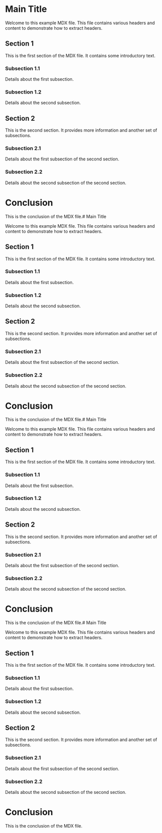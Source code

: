 # Main Title

Welcome to this example MDX file. This file contains various headers and content to demonstrate how to extract headers.

## Section 1

This is the first section of the MDX file. It contains some introductory text.

### Subsection 1.1

Details about the first subsection.

### Subsection 1.2

Details about the second subsection.

## Section 2

This is the second section. It provides more information and another set of subsections.

### Subsection 2.1

Details about the first subsection of the second section.

### Subsection 2.2

Details about the second subsection of the second section.

# Conclusion

This is the conclusion of the MDX file.# Main Title

Welcome to this example MDX file. This file contains various headers and content to demonstrate how to extract headers.

## Section 1

This is the first section of the MDX file. It contains some introductory text.

### Subsection 1.1

Details about the first subsection.

### Subsection 1.2

Details about the second subsection.

## Section 2

This is the second section. It provides more information and another set of subsections.

### Subsection 2.1

Details about the first subsection of the second section.

### Subsection 2.2

Details about the second subsection of the second section.

# Conclusion

This is the conclusion of the MDX file.# Main Title

Welcome to this example MDX file. This file contains various headers and content to demonstrate how to extract headers.

## Section 1

This is the first section of the MDX file. It contains some introductory text.

### Subsection 1.1

Details about the first subsection.

### Subsection 1.2

Details about the second subsection.

## Section 2

This is the second section. It provides more information and another set of subsections.

### Subsection 2.1

Details about the first subsection of the second section.

### Subsection 2.2

Details about the second subsection of the second section.

# Conclusion

This is the conclusion of the MDX file.# Main Title

Welcome to this example MDX file. This file contains various headers and content to demonstrate how to extract headers.

## Section 1

This is the first section of the MDX file. It contains some introductory text.

### Subsection 1.1

Details about the first subsection.

### Subsection 1.2

Details about the second subsection.

## Section 2

This is the second section. It provides more information and another set of subsections.

### Subsection 2.1

Details about the first subsection of the second section.

### Subsection 2.2

Details about the second subsection of the second section.

# Conclusion

This is the conclusion of the MDX file.